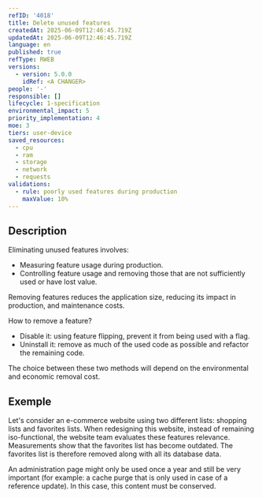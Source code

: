 ```yaml
---
refID: '4018'
title: Delete unused features
createdAt: 2025-06-09T12:46:45.719Z
updatedAt: 2025-06-09T12:46:45.719Z
language: en
published: true
refType: RWEB
versions:
  - version: 5.0.0
    idRef: <A CHANGER>
people: '-'
responsible: []
lifecycle: 1-specification
environmental_impact: 5
priority_implementation: 4
moe: 3
tiers: user-device
saved_resources:
  - cpu
  - ram
  - storage
  - network
  - requests
validations:
  - rule: poorly used features during production
    maxValue: 10%
---
```


## Description

Eliminating unused features involves:

* Measuring feature usage during production.
* Controlling feature usage and removing those that are not sufficiently used or have lost value.

Removing features reduces the application size, reducing its impact in production, and maintenance costs.

How to remove a feature?

* Disable it: using feature flipping, prevent it from being used with a flag.
* Uninstall it: remove as much of the used code as possible and refactor the remaining code.

The choice between these two methods will depend on the environmental and economic removal cost.

## Exemple

Let's consider an e-commerce website using two different lists: shopping lists and favorites lists. When redesigning this website, instead of remaining iso-functional, the website team evaluates these features relevance. Measurements show that the favorites list has become outdated. The favorites list is therefore removed along with all its database data.

An administration page might only be used once a year and still be very important (for example: a cache purge that is only used in case of a reference update). In this case, this content must be conserved.

